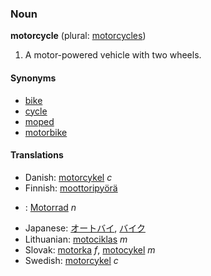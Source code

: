 ===Noun===
'''motorcycle''' (plural: [[motorcycles]])

# A motor-powered vehicle with two wheels.

====Synonyms====
*[[bike]]
*[[cycle]]
*[[moped]]
*[[motorbike]]

====Translations====
*Danish: [[motorcykel]] ''c''
*Finnish: [[moottoripyörä]]
*{{msg:de}}: [[Motorrad]] ''n''
*Japanese: [[オートバイ]], [[バイク]]
*Lithuanian: [[motociklas]] ''m''
*Slovak: [[motorka#Slovak|motorka]] ''f'', [[motocykel#Slovak|motocykel]] ''m''
*Swedish: [[motorcykel]] ''c''
